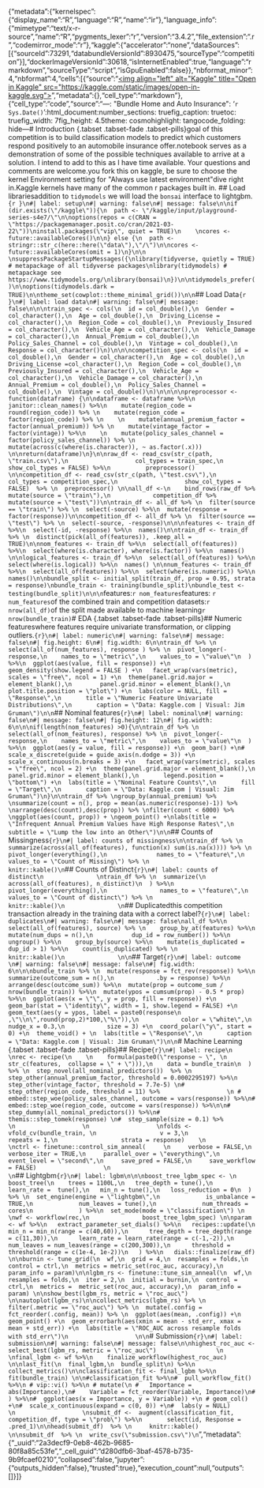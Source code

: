{"metadata":{"kernelspec":{"display_name":"R","language":"R","name":"ir"},"language_info":{"mimetype":"text/x-r-source","name":"R","pygments_lexer":"r","version":"3.4.2","file_extension":".r","codemirror_mode":"r"},"kaggle":{"accelerator":"none","dataSources":[{"sourceId":73291,"databundleVersionId":8930475,"sourceType":"competition"}],"dockerImageVersionId":30618,"isInternetEnabled":true,"language":"rmarkdown","sourceType":"script","isGpuEnabled":false}},"nbformat_minor":4,"nbformat":4,"cells":[{"source":"<a href=\"https://www.kaggle.com/code/jimgruman/how-hard-can-this-be?scriptVersionId=186738432\" target=\"_blank\"><img align=\"left\" alt=\"Kaggle\" title=\"Open in Kaggle\" src=\"https://kaggle.com/static/images/open-in-kaggle.svg\"></a>","metadata":{},"cell_type":"markdown"},{"cell_type":"code","source":"---\ntitle: \"Bundle Home and Auto Insurance\"\ndate: '`r Sys.Date()`'\noutput:\n  html_document:\n    number_sections: true\n    fig_caption: true\n    toc: true\n    fig_width: 7\n    fig_height: 4.5\n    theme: cosmo\n    highlight: tango\n    code_folding: hide\n---\n  \n# Introduction  {.tabset .tabset-fade .tabset-pills}\n\nThe goal of this competition is to build classification models to predict which customers respond positively to an automobile insurance offer.\n\nMy notebook serves as a demonstration of some of the possible techniques available to arrive at a solution.  I intend to add to this as I have time available. Your questions and comments are welcome.\n\nIf you fork this on kaggle, be sure to choose the kernel Environment setting for \"Always use latest environment\"\n\nLets dive right in.\n\nThe Kaggle kernels have many of the common r packages built in.  \n\n## Load libraries\n\nIn addition to `tidymodels` we will load the `bonsai` interface to lightgbm.\n\n```{r }\n#| label: setup\n#| warning: false\n#| message: false\n\nif (dir.exists(\"/kaggle\")){\n  path <- \"/kaggle/input/playground-series-s4e7/\"\n\noptions(repos = c(CRAN = \"https://packagemanager.posit.co/cran/2021-03-22\"))\ninstall.packages(\"vip\", quiet = TRUE)\n    \ncores <- future::availableCores()\n\n} else {\n  path <- stringr::str_c(here::here(\"data\"),\"/\")\n\ncores <- future::availableCores(omit = 1)\n}\n\n \nsuppressPackageStartupMessages({\nlibrary(tidyverse, quietly = TRUE) # metapackage of all tidyverse packages\nlibrary(tidymodels) # metapackage see https://www.tidymodels.org/\nlibrary(bonsai)\n})\n\ntidymodels_prefer()\n\noptions(tidymodels.dark = TRUE)\n\ntheme_set(cowplot::theme_minimal_grid())\n\n```\n\n\n## Load Data\n\n```{r }\n#| label: load data\n#| warning: false\n#| message: false\n\n\ntrain_spec <- cols(\n  id = col_double(),\n  Gender = col_character(),\n  Age = col_double(),\n  Driving_License = col_character(),\n  Region_Code = col_double(),\n  Previously_Insured = col_character(),\n  Vehicle_Age = col_character(),\n  Vehicle_Damage = col_character(),\n  Annual_Premium = col_double(),\n  Policy_Sales_Channel = col_double(),\n  Vintage = col_double(),\n  Response = col_character()\n)\n\n\ncompetition_spec <- cols(\n  id = col_double(),\n  Gender = col_character(),\n  Age = col_double(),\n  Driving_License =col_character(),\n  Region_Code = col_double(),\n  Previously_Insured = col_character(),\n  Vehicle_Age = col_character(),\n  Vehicle_Damage = col_character(),\n  Annual_Premium = col_double(),\n  Policy_Sales_Channel = col_double(),\n  Vintage = col_double()\n)\n\n\n\npreprocessor <- function(dataframe) {\n\ndataframe <- dataframe %>%\n    janitor::clean_names() %>%\n    mutate(region_code = round(region_code)) %>% \n    mutate(region_code = factor(region_code)) %>% \n    \n    mutate(annual_premium_factor = factor(annual_premium)) %>% \n    mutate(vintage_factor = factor(vintage)) %>%\n    \n    mutate(policy_sales_channel = factor(policy_sales_channel)) %>% \n    mutate(across(c(where(is.character)), ~ as.factor(.x))) \n\nreturn(dataframe)\n}\n\nraw_df <- read_csv(str_c(path, \"train.csv\"),\n                   col_types = train_spec,\n                   show_col_types = FALSE) %>%\n          preprocessor() \n\ncompetition_df <- read_csv(str_c(path, \"test.csv\"),\n                   col_types = competition_spec,\n                   show_col_types = FALSE)  %>% \n  preprocessor() \n\nall_df <-\n    bind_rows(raw_df %>% mutate(source = \"train\"),\n            competition_df %>% mutate(source = \"test\"))\n\ntrain_df <- all_df %>% \n  filter(source == \"train\") %>% \n  select(-source) %>%\n  mutate(response = factor(response))\n\ncompetition_df <- all_df %>% \n  filter(source == \"test\") %>% \n  select(-source, -response)\n\n\nfeatures <- train_df %>%\n  select(-id, -response) %>%\n  names()\n\ntrain_df <- train_df %>% \n  distinct(pick(all_of(features)), .keep_all = TRUE)\n\nnom_features <- train_df %>%\n  select(all_of(features)) %>%\n  select(where(is.character), where(is.factor)) %>%\n  names() \n\nlogical_features <- train_df %>%\n  select(all_of(features)) %>%\n  select(where(is.logical)) %>%\n  names() \n\nnum_features <- train_df %>%\n  select(all_of(features)) %>%\n  select(where(is.numeric)) %>%\n  names()\n\nbundle_split <- initial_split(train_df, prop = 0.95, strata = response)\nbundle_train <- training(bundle_split)\nbundle_test <- testing(bundle_split)\n\n\n```\n\nNominal features:\n\n`r nom_features`\n\nNumeric features: \n\n`r num_features`\n\nSize of the combined train and competition datasets:\n\n`r nrow(all_df)`\n\nSize of the split made available to machine learning\n\n`r nrow(bundle_train)`\n\n\n# EDA {.tabset .tabset-fade .tabset-pills}\n\n## Numeric features\n\nConsider where features require univariate transformation, or clipping outliers.\n```{r}\n#| label: numeric\n#| warning: false\n#| message: false\n#| fig.height: 6\n#| fig.width: 6\n\ntrain_df %>% \n  select(all_of(num_features), response ) %>% \n  pivot_longer(-response,\n    names_to = \"metric\",\n    values_to = \"value\"\n  ) %>%\n  ggplot(aes(value, fill = response)) +\n  geom_density(show.legend = FALSE ) +\n   facet_wrap(vars(metric), scales = \"free\", ncol = 1) +\n  theme(panel.grid.major = element_blank(),\n        panel.grid.minor = element_blank(),\n        plot.title.position = \"plot\") +\n  labs(color = NULL, fill = \"Response\",\n       title = \"Numeric Feature Univariate Distributions\",\n       caption = \"Data: Kaggle.com | Visual: Jim Gruman\")\n\n```\n\n\n## Nominal features\n\n```{r}\n#| label: nominal\n#| warning: false\n#| message: false\n#| fig.height: 12\n#| fig.width: 6\n\n\nif(length(nom_features) >0){\n\ntrain_df %>% \n  select(all_of(nom_features), response) %>% \n  pivot_longer(-response,\n    names_to = \"metric\",\n    values_to = \"value\"\n  ) %>%\n  ggplot(aes(y = value, fill = response)) +\n  geom_bar() +\n#  scale_x_discrete(guide = guide_axis(n.dodge = 3)) +\n  scale_x_continuous(n.breaks = 3) +\n   facet_wrap(vars(metric), scales = \"free\", ncol = 2) +\n  theme(panel.grid.major = element_blank(),\n        panel.grid.minor = element_blank(),\n       legend.position = \"bottom\") +\n  labs(title = \"Nominal Feature Counts\",\n       fill = \"Target\",\n       caption = \"Data: Kaggle.com | Visual: Jim Gruman\")\n}\n\ntrain_df %>% \ngroup_by(annual_premium) %>%  \nsummarize(count = n(), prop = mean(as.numeric(response)-1)) %>% \narrange(desc(count),desc(prop)) %>% \nfilter(count < 6000) %>%  \nggplot(aes(count, prop)) + \ngeom_point() +\nlabs(title = \"Infrequent Annual Premium Values have High Response Rates\",\n    subtitle = \"Lump the low into an Other\")\n\n```\n\n## Counts of Missingness\n                  \n```{r}\n#| label: counts of missingness\n\ntrain_df %>% \n  summarize(across(all_of(features), function(x) sum(is.na(x)))) %>% \n  pivot_longer(everything(),\n              names_to = \"feature\",\n              values_to = \"Count of Missing\") %>% \n                   knitr::kable()\n```\n\n## Counts of Distinct\n               \n```{r}\n#| label: counts of distinct\n               \ntrain_df %>% \n  summarize(\n    across(all_of(features), n_distinct)\n  ) %>%\n  pivot_longer(everything(),\n               names_to = \"feature\",\n               values_to = \"Count of distinct\") %>% \n                   knitr::kable()\n               \n```\n\n## Duplicated\n\nIs this competition transaction already in the training data with a correct label?\n\n```{r}\n#| label: duplicates\n#| warning: false\n#| message: false\nall_df %>%\n    select(all_of(features), source) %>% \n    group_by_at(features) %>%\n    mutate(num_dups = n(),\n           dup_id = row_number()) %>%\n    ungroup() %>%\n    group_by(source) %>%\n    mutate(is_duplicated = dup_id > 1) %>%\n    count(is_duplicated) %>% \n                   knitr::kable()\n               \n\n```\n                   \n\n\n\n## Target\n\n```{r}\n#| label: outcome \n#| warning: false\n#| message: false\n#| fig.width: 6\n\n\nbundle_train %>% \n  mutate(response = fct_rev(response)) %>%\n  summarize(outcome_sum = n(),\n            .by = response) %>%\n  arrange(desc(outcome_sum)) %>%\n  mutate(prop = outcome_sum / nrow(bundle_train)) %>%\n  mutate(ypos = cumsum(prop) - 0.5 * prop) %>%\n  ggplot(aes(x = \"\", y = prop, fill = response)) +\n  geom_bar(stat = \"identity\", width = 1, show.legend = FALSE) +\n  geom_text(aes(y = ypos, label = paste0(response\n                                  ,\"\\n\",round(prop,2)*100,\"%\")),\n            color = \"white\",\n            nudge_x = 0.3,\n            size = 3) +\n  coord_polar(\"y\", start = 0) +\n  theme_void() + \n  labs(title = \"Response\",\n       caption = \"Data: Kaggle.com | Visual: Jim Gruman\")\n\n```\n                              \n           \n                \n# Machine Learning {.tabset .tabset-fade .tabset-pills}\n\n\n## Recipe\n\n```{r}\n#| label: recipe\n                   \nrec <- recipe(\n    \n    formula(paste0(\"response ~ \", \n               str_c(features,  collapse = \" + \"))),\n    data = bundle_train\n  ) %>% \n  step_novel(all_nominal_predictors())  %>% \n  step_other(annual_premium_factor, threshold = 0.0002295197) %>%\n  step_other(vintage_factor, threshold = 7.7e-5) \n#  step_other(region_code, threshold = 11) %>%                   \n # embed::step_woe(policy_sales_channel, outcome = vars(response)) %>%\n#  embed::step_woe(region_code, outcome = vars(response)) %>%\n\n#  step_dummy(all_nominal_predictors()) %>%\n#  themis::step_tomek(response) \n#  step_sample(size = 0.1) %>%              \n                   \n                   \nfolds <- vfold_cv(bundle_train, \n                  v = 3,\n                  repeats = 1,\n                  strata = response)    \n                   \nctrl <- finetune::control_sim_anneal(     \n     verbose = FALSE,\n     verbose_iter = TRUE,\n     parallel_over = \"everything\",\n     event_level = \"second\",\n     save_pred = FALSE,\n     save_workflow = FALSE)                   \n                                     \n```\n\n\n\n## Lightgbm\n\n```{r}\n#| label: lgbm\n\n\nboost_tree_lgbm_spec <- \n  boost_tree(\n    trees = 1100L,\n   tree_depth = tune(),\n   learn_rate =  tune(),\n   min_n = tune(),\n   loss_reduction = 0\n  ) %>% \n  set_engine(engine = \"lightgbm\",\n             is_unbalance = TRUE,\n             num_leaves = tune(),\n             num_threads = cores\n             ) %>%\n  set_mode(mode = \"classification\") \n                   \nwf <- workflow(rec,\n               boost_tree_lgbm_spec) \n\nparam <- wf %>%\n   extract_parameter_set_dials() %>%\n   recipes::update(\n      min_n = min_n(range = c(40,60)),\n      tree_depth = tree_depth(range = c(11,30)),\n      learn_rate = learn_rate(range = c(-1,-2)),\n      num_leaves = num_leaves(range = c(200,300)),\n      threshold = threshold(range = c(1e-4, 1e-2))\n   ) %>%\n   dials::finalize(raw_df)                 \n\nburnin <- tune_grid(\n  wf,\n  grid = 4,\n  resamples = folds,\n  control = ctrl,\n  metrics = metric_set(roc_auc, accuracy),\n  param_info = param)\n\nlgbm_rs <- finetune::tune_sim_anneal(\n  wf,\n  resamples = folds,\n  iter = 2,\n  initial = burnin,\n  control = ctrl,\n  metrics =  metric_set(roc_auc, accuracy),\n  param_info = param) \n\nshow_best(lgbm_rs, metric = \"roc_auc\")  \n\nautoplot(lgbm_rs)\n\ncollect_metrics(lgbm_rs) %>% \n  filter(.metric == \"roc_auc\") %>% \n  mutate(.config = fct_reorder(.config, mean)) %>% \n  ggplot(aes(mean, .config)) +\n  geom_point() +\n  geom_errorbarh(aes(xmin = mean - std_err, xmax = mean + std_err)) +\n  labs(title = \"ROC_AUC across resample folds with std_err\")\n                   \n\n```\n                   \n# Submission\n                   \n```{r}\n#| label: submission\n#| warning: false\n#| message: false\n\nhighest_roc_auc <-   select_best(lgbm_rs, metric = \"roc_auc\")                 \n                   \nfinal_lgbm <- wf %>%\n    finalize_workflow(highest_roc_auc) \n\nlast_fit(\n  final_lgbm,\n  bundle_split\n) %>%\n  collect_metrics()\n\nclassification_fit <- final_lgbm %>%\n                        fit(bundle_train) \n\n#classification_fit %>%\n#  pull_workflow_fit() %>%\n # vip::vi() %>%\n # mutate(\n #   Importance = abs(Importance),\n#    Variable = fct_reorder(Variable, Importance)\n#  ) %>%\n#  ggplot(aes(x = Importance, y = Variable)) +\n # geom_col() +\n#  scale_x_continuous(expand = c(0, 0)) +\n#  labs(y = NULL)                         \n                   \nsubmit_df <-  augment(classification_fit, competition_df, type = \"prob\") %>%\n       select(id, Response = .pred_1)\n\nhead(submit_df)  %>% \n     knitr::kable()      \n\nsubmit_df  %>% \n  write_csv(\"submission.csv\")\n```     ","metadata":{"_uuid":"2a3decf9-0eb8-462b-9685-80f8a85c53fe","_cell_guid":"d280dfb6-3baf-4578-b735-9b9fcaef0210","collapsed":false,"jupyter":{"outputs_hidden":false},"trusted":true},"execution_count":null,"outputs":[]}]}